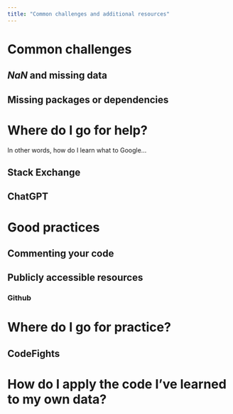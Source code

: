 ```yaml
---
title: "Common challenges and additional resources"
---
```


# Common challenges

## *NaN* and missing data

## Missing packages or dependencies

# Where do I go for help? 

In other words, how do I learn what to Google...

## Stack Exchange

## ChatGPT

# Good practices

## Commenting your code

## Publicly accessible resources

### Github

# Where do I go for practice?

## CodeFights

# How do I apply the code I've learned to my own data?

